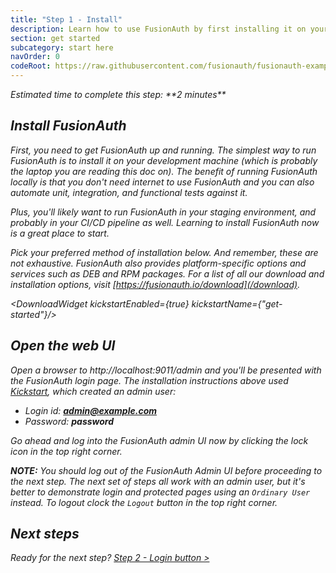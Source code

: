 ```yaml
---
title: "Step 1 - Install"
description: Learn how to use FusionAuth by first installing it on your development machine.
section: get started
subcategory: start here
navOrder: 0
codeRoot: https://raw.githubusercontent.com/fusionauth/fusionauth-example-get-started/main
---
```


<div className="border border-green-700 px-3 rounded-md">
  <i className="fa-duotone fa-stopwatch fa-2x mr-2 text-green-700 align-middle"/> Estimated time to complete this step: **2 minutes**
</div>

## Install FusionAuth

First, you need to get FusionAuth up and running. The simplest way to run FusionAuth is to install it on your development machine (which is probably the laptop you are reading this doc on). The benefit of running FusionAuth locally is that you don't need internet to use FusionAuth and you can also automate unit, integration, and functional tests against it.

Plus, you'll likely want to run FusionAuth in your staging environment, and probably in your CI/CD pipeline as well. Learning to install FusionAuth now is a great place to start.

Pick your preferred method of installation below. And remember, these are not exhaustive. FusionAuth also provides platform-specific options and services such as DEB and RPM packages. For a list of all our download and installation options, visit [https://fusionauth.io/download](/download).

<DownloadWidget kickstartEnabled={true} kickstartName={"get-started"}/>

## Open the web UI

Open a browser to http://localhost:9011/admin and you'll be presented with the FusionAuth login page. The installation instructions above used [Kickstart](/docs/get-started/download-and-install/development/kickstart), which created an admin user:

* Login id: **admin@example.com**
* Password: **password**

Go ahead and log into the FusionAuth admin UI now by clicking the lock icon in the top right corner.

**NOTE:** You should log out of the FusionAuth Admin UI before proceeding to the next step. The next set of steps all work with an admin user, but it's better to demonstrate login and protected pages using an `Ordinary User` instead. To logout clock the `Logout` button in the top right corner.

## Next steps

<span className="inline-block mr-6 font-bold">Ready for the next step?</span> [Step 2 - Login button \>](step-2)


